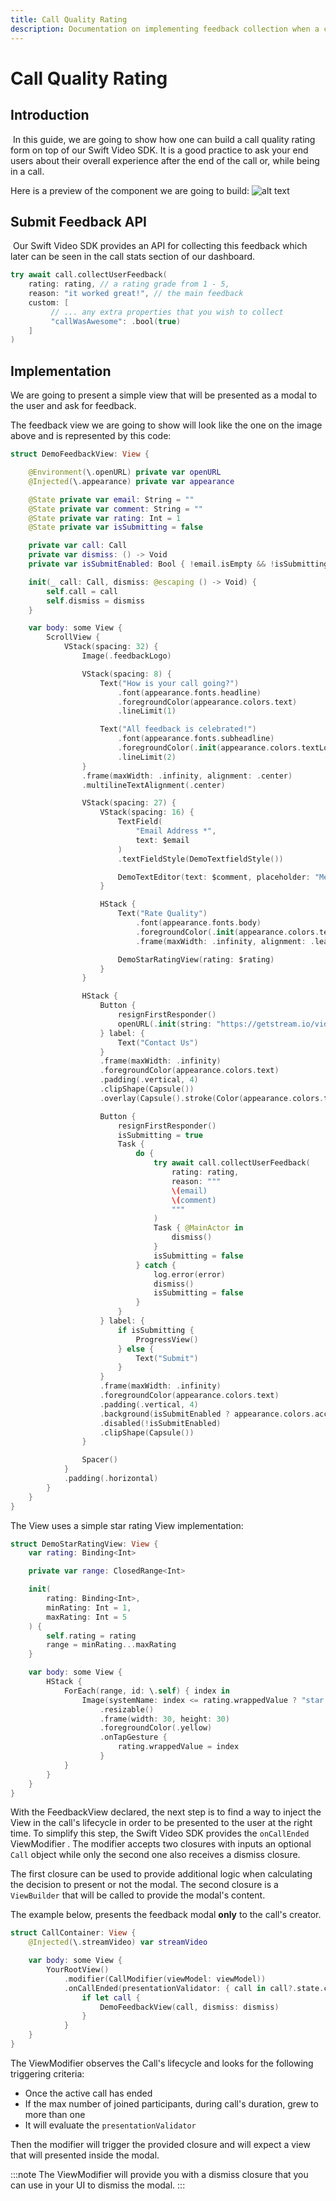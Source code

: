 ```yaml
---
title: Call Quality Rating
description: Documentation on implementing feedback collection when a call ends.
---
```


# Call Quality Rating

## Introduction
​
In this guide, we are going to show how one can build a call quality rating form on top of our Swift Video SDK. It is a good practice to ask your end users about their overall experience after the end of the call or, while being in a call.

Here is a preview of the component we are going to build:
![alt text](../assets/call-quality-rating.png)

## Submit Feedback API
​
Our Swift Video SDK provides an API for collecting this feedback which later can be seen in the call stats section of our dashboard.

```swift
try await call.collectUserFeedback(
    rating: rating, // a rating grade from 1 - 5,
    reason: "it worked great!", // the main feedback
    custom: [
         // ... any extra properties that you wish to collect
         "callWasAwesome": .bool(true)
    ]
)
```

## Implementation

We are going to present a simple view that will be presented as a modal to the user and ask for feedback. 

The feedback view we are going to show will look like the one on the image above and is represented by this code:

```swift
struct DemoFeedbackView: View {

    @Environment(\.openURL) private var openURL
    @Injected(\.appearance) private var appearance

    @State private var email: String = ""
    @State private var comment: String = ""
    @State private var rating: Int = 1
    @State private var isSubmitting = false

    private var call: Call
    private var dismiss: () -> Void
    private var isSubmitEnabled: Bool { !email.isEmpty && !isSubmitting }

    init(_ call: Call, dismiss: @escaping () -> Void) {
        self.call = call
        self.dismiss = dismiss
    }

    var body: some View {
        ScrollView {
            VStack(spacing: 32) {
                Image(.feedbackLogo)

                VStack(spacing: 8) {
                    Text("How is your call going?")
                        .font(appearance.fonts.headline)
                        .foregroundColor(appearance.colors.text)
                        .lineLimit(1)

                    Text("All feedback is celebrated!")
                        .font(appearance.fonts.subheadline)
                        .foregroundColor(.init(appearance.colors.textLowEmphasis))
                        .lineLimit(2)
                }
                .frame(maxWidth: .infinity, alignment: .center)
                .multilineTextAlignment(.center)

                VStack(spacing: 27) {
                    VStack(spacing: 16) {
                        TextField(
                            "Email Address *",
                            text: $email
                        )
                        .textFieldStyle(DemoTextfieldStyle())

                        DemoTextEditor(text: $comment, placeholder: "Message")
                    }

                    HStack {
                        Text("Rate Quality")
                            .font(appearance.fonts.body)
                            .foregroundColor(.init(appearance.colors.textLowEmphasis))
                            .frame(maxWidth: .infinity, alignment: .leading)

                        DemoStarRatingView(rating: $rating)
                    }
                }

                HStack {
                    Button {
                        resignFirstResponder()
                        openURL(.init(string: "https://getstream.io/video/#contact")!)
                    } label: {
                        Text("Contact Us")
                    }
                    .frame(maxWidth: .infinity)
                    .foregroundColor(appearance.colors.text)
                    .padding(.vertical, 4)
                    .clipShape(Capsule())
                    .overlay(Capsule().stroke(Color(appearance.colors.textLowEmphasis), lineWidth: 1))

                    Button {
                        resignFirstResponder()
                        isSubmitting = true
                        Task {
                            do {
                                try await call.collectUserFeedback(
                                    rating: rating,
                                    reason: """
                                    \(email)
                                    \(comment)
                                    """
                                )
                                Task { @MainActor in
                                    dismiss()
                                }
                                isSubmitting = false
                            } catch {
                                log.error(error)
                                dismiss()
                                isSubmitting = false
                            }
                        }
                    } label: {
                        if isSubmitting {
                            ProgressView()
                        } else {
                            Text("Submit")
                        }
                    }
                    .frame(maxWidth: .infinity)
                    .foregroundColor(appearance.colors.text)
                    .padding(.vertical, 4)
                    .background(isSubmitEnabled ? appearance.colors.accentBlue : appearance.colors.lightGray)
                    .disabled(!isSubmitEnabled)
                    .clipShape(Capsule())
                }

                Spacer()
            }
            .padding(.horizontal)
        }
    }
}
```

The View uses a simple star rating View implementation:

```swift
struct DemoStarRatingView: View {
    var rating: Binding<Int>

    private var range: ClosedRange<Int>

    init(
        rating: Binding<Int>,
        minRating: Int = 1,
        maxRating: Int = 5
    ) {
        self.rating = rating
        range = minRating...maxRating
    }

    var body: some View {
        HStack {
            ForEach(range, id: \.self) { index in
                Image(systemName: index <= rating.wrappedValue ? "star.fill" : "star")
                    .resizable()
                    .frame(width: 30, height: 30)
                    .foregroundColor(.yellow)
                    .onTapGesture {
                        rating.wrappedValue = index
                    }
            }
        }
    }
}
```

With the FeedbackView declared, the next step is to find a way to inject the View in the call's lifecycle in order to be presented to the user at the right time. To simplify this step, the Swift Video SDK provides the `onCallEnded` ViewModifier . The modifier accepts two closures with inputs an optional `Call` object while only the second one also receives a dismiss closure. 

The first closure can be used to provide additional logic when calculating the decision to present or not the modal. The second closure is a `ViewBuilder` that will be called to provide the modal's content.

The example below, presents the feedback modal **only** to the call's creator.

```swift
struct CallContainer: View {
    @Injected(\.streamVideo) var streamVideo

    var body: some View {
        YourRootView()
            .modifier(CallModifier(viewModel: viewModel))
            .onCallEnded(presentationValidator: { call in call?.state.createdBy?.id == streamVideo.user.id }) { call, dismiss in
                if let call {
                    DemoFeedbackView(call, dismiss: dismiss)
                }
            }
    }
}
```

The ViewModifier observes the Call's lifecycle and looks for the following triggering criteria:
- Once the active call has ended
- If the max number of joined participants, during call's duration, grew to more than one
- It will evaluate the `presentationValidator`

Then the modifier will trigger the provided closure and will expect a view that will presented inside the modal.

:::note
The ViewModifier will provide you with a dismiss closure that you can use in your UI to dismiss the modal.
:::
